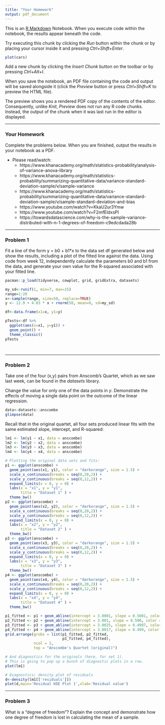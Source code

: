 ```yaml
---
title: "Your Homework"
output: pdf_document
---
```


This is an [R Markdown](http://rmarkdown.rstudio.com) Notebook. When you execute code within the notebook, the results appear beneath the code. 

Try executing this chunk by clicking the *Run* button within the chunk or by placing your cursor inside it and pressing *Ctrl+Shift+Enter*. 

```r
plot(cars)
```

Add a new chunk by clicking the *Insert Chunk* button on the toolbar or by pressing *Ctrl+Alt+I*.

When you save the notebook, an PDF file containing the code and output will be saved alongside it (click the *Preview* button or press *Ctrl+Shift+K* to preview the HTML file).

The preview shows you a rendered PDF copy of the contents of the editor. Consequently, unlike *Knit*, *Preview* does not run any R code chunks. Instead, the output of the chunk when it was last run in the editor is displayed.

*******************
### Your Homework
Complete the problems below. When you are finished, output the results in your notebook as a PDF. 

* Please read/watch:
  + https://www.khanacademy.org/math/statistics-probability/analysis-of-variance-anova-library
  + https://www.khanacademy.org/math/statistics-probability/summarizing-quantitative-data/variance-standard-deviation-sample/v/sample-variance
  + https://www.khanacademy.org/math/statistics-probability/summarizing-quantitative-data/variance-standard-deviation-sample/v/sample-standard-deviation-and-bias
  + https://www.youtube.com/watch?v=KkaU2ur3Ymw
  + https://www.youtube.com/watch?v=F2mfEldxsPI
  + https://towardsdatascience.com/why-is-the-sample-variance-distributed-with-n-1-degrees-of-freedom-c9edcdada28b


*****************
### Problem 1
Fit a line of the form y = b0 + b1*x to the data set df generated below and show the results, including a plot of the fitted line against the data. Using code from week 12, independently calculate the parameters b0 and b1 from the data, and generate your own value for the R-squared associated with your fitted line.

```r
pacman::p_load(tidyverse, cowplot, grid, gridExtra, datasets)
```


```r
my_sd<-runif(1, min=7, max=15)
range=1:20
x<-sample(range, size=50, replace=TRUE)
y <- 12.9 + 4.03 * x + rnorm(50, mean=0, sd=my_sd)

df<-data.frame(x1=x, y1=y)

pTests<-df %>%
  ggplot(aes(x=x1, y=y1)) +
  geom_point() +
  theme_classic()
pTests

```

```r

```

```r

```




*******************
### Problem 2

Take one of the four (x,y) pairs from Anscomb's Quartet, which as we saw last week, can be found in the *datasets* library. 

Change the value for only one of the data points in *y*. Demonstrate the effects of moving a single data point on the outcome of the linear regression.


```r
data<-datasets::anscombe
glimpse(data)
```

Recall that in the original quartet, all four sets produced linear fits with the same estimated slope, intercept, and R-squared:

```r
lm1 <- lm(y1 ~ x1, data = anscombe)
lm2 <- lm(y2 ~ x2, data = anscombe)
lm3 <- lm(y3 ~ x3, data = anscombe)
lm4 <- lm(y4 ~ x4, data = anscombe)
```


```r
# Plotting the original data sets and fits:
p1 <- ggplot(anscombe) +
  geom_point(aes(x1, y1), color = "darkorange", size = 1.5) +
  scale_x_continuous(breaks = seq(0,20,2)) +
  scale_y_continuous(breaks = seq(0,12,2)) +
  expand_limits(x = 0, y = 0) +
  labs(x = "x1", y = "y1",
       title = "Dataset 1" ) +
  theme_bw()
p2 <- ggplot(anscombe) +
  geom_point(aes(x2, y2), color = "darkorange", size = 1.5) +
  scale_x_continuous(breaks = seq(0,20,2)) +
  scale_y_continuous(breaks = seq(0,12,2)) +
  expand_limits(x = 0, y = 0) +
  labs(x = "x2", y = "y2",
       title = "Dataset 2" ) +
  theme_bw()
p3 <- ggplot(anscombe) +
  geom_point(aes(x3, y3), color = "darkorange", size = 1.5) +
  scale_x_continuous(breaks = seq(0,20,2)) +
  scale_y_continuous(breaks = seq(0,12,2)) +
  expand_limits(x = 0, y = 0) +
  labs(x = "x3", y = "y3",
       title = "Dataset 3" ) +
  theme_bw()
p4 <- ggplot(anscombe) +
  geom_point(aes(x4, y4), color = "darkorange", size = 1.5) +
  scale_x_continuous(breaks = seq(0,20,2)) +
  scale_y_continuous(breaks = seq(0,12,2)) +
  expand_limits(x = 0, y = 0) +
  labs(x = "x4", y = "y4",
       title = "Dataset 4" ) +
  theme_bw()

p1_fitted <- p1 + geom_abline(intercept = 3.0001, slope = 0.5001, color = "blue")
p2_fitted <- p2 + geom_abline(intercept = 3.001, slope = 0.500, color = "blue")
p3_fitted <- p3 + geom_abline(intercept = 3.0025, slope = 0.4997, color = "blue")
p4_fitted <- p4 + geom_abline(intercept = 3.0017, slope = 0.499, color = "blue")
grid.arrange(grobs = list(p1_fitted, p2_fitted,
                          p3_fitted, p4_fitted), 
             ncol = 2, 
             top = "Anscombe's Quartet (original)")
```

```r
# And diagnostics for the originals (here, for set 1).
# This is going to pop up a bunch of diagnostic plots in a row.
plot(lm1)
```

```r
# Diagnostics; density plot of residuals
d<-density(lm1[['residuals']])
plot(d,main='Residual KDE Plot 1',xlab='Residual value')
```



*******************
### Problem 3

What is a "degree of freedom"? Explain the concept and demonstrate how one degree of freedom is lost in calculating the mean of a sample.  

```r

```


